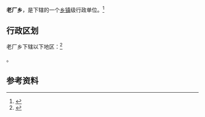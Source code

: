 {{中国乡级行政区|53/03/24/206/000}}

'''老厂乡'''，是{{PRC admin/fullname|53/03/24/206/000|3}}下辖的一个[[乡镇|乡镇]]级行政单位。<ref>{{PRC admin/ref sgc|{{PRC admin/parent|53/03/24/206/000}}}}</ref>

== 行政区划 ==

老厂乡下辖以下地区：<ref>{{PRC admin/ref sgc|53/03/24/206/000}}</ref>

{{PRC admin/children|53/03/24/206/000}}。

== 参考资料 ==

{{reflist}}

{{行政区划小作品}}
{{PRC admin/navcat|53/03/24/206/000}}
